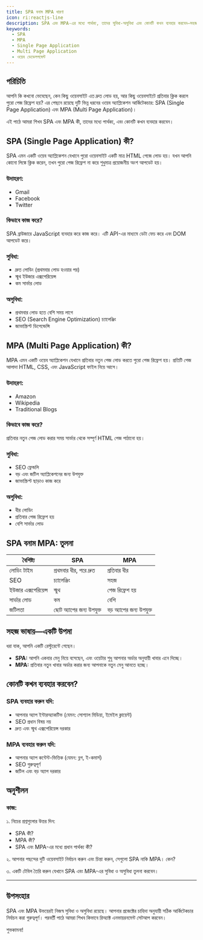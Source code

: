 ```yaml
---
title: SPA বনাম MPA ধারণা
icon: ri:reactjs-line
description: SPA এবং MPA-এর মধ্যে পার্থক্য, তাদের সুবিধা-অসুবিধা এবং কোনটি কখন ব্যবহার করবেন—সহজ ভাষায় ব্যাখ্যা।
keywords:
  - SPA
  - MPA
  - Single Page Application
  - Multi Page Application
  - ওয়েব ডেভেলপমেন্ট
---
```


## পরিচিতি

আপনি কি কখনো ভেবেছেন, কেন কিছু ওয়েবসাইট এত দ্রুত লোড হয়, আর কিছু ওয়েবসাইটে প্রতিবার ক্লিক করলে পুরো পেজ রিফ্রেশ হয়? এর পেছনে রয়েছে দুটি ভিন্ন ধরনের ওয়েব অ্যাপ্লিকেশন আর্কিটেকচার: SPA (Single Page Application) এবং MPA (Multi Page Application)।

এই পাঠে আমরা শিখব SPA এবং MPA কী, তাদের মধ্যে পার্থক্য, এবং কোনটি কখন ব্যবহার করবেন।

## SPA (Single Page Application) কী?

SPA এমন একটি ওয়েব অ্যাপ্লিকেশন যেখানে পুরো ওয়েবসাইট একটি মাত্র HTML পেজে লোড হয়। যখন আপনি কোনো লিঙ্কে ক্লিক করেন, তখন পুরো পেজ রিফ্রেশ না করে শুধুমাত্র প্রয়োজনীয় অংশ আপডেট হয়।

### উদাহরণ:
- Gmail
- Facebook
- Twitter

### কিভাবে কাজ করে?
SPA ব্রাউজারে JavaScript ব্যবহার করে কাজ করে। এটি API-এর মাধ্যমে ডেটা ফেচ করে এবং DOM আপডেট করে।

### সুবিধা:
- দ্রুত লোডিং (প্রথমবার লোড হওয়ার পর)
- স্মুথ ইউজার এক্সপেরিয়েন্স
- কম সার্ভার লোড

### অসুবিধা:
- প্রথমবার লোড হতে বেশি সময় লাগে
- SEO (Search Engine Optimization) চ্যালেঞ্জিং
- জাভাস্ক্রিপ্ট ডিপেন্ডেন্সি

## MPA (Multi Page Application) কী?

MPA এমন একটি ওয়েব অ্যাপ্লিকেশন যেখানে প্রতিবার নতুন পেজ লোড করতে পুরো পেজ রিফ্রেশ হয়। প্রতিটি পেজ আলাদা HTML, CSS, এবং JavaScript ফাইল নিয়ে আসে।

### উদাহরণ:
- Amazon
- Wikipedia
- Traditional Blogs

### কিভাবে কাজ করে?
প্রতিবার নতুন পেজ লোড করার সময় সার্ভার থেকে সম্পূর্ণ HTML পেজ পাঠানো হয়।

### সুবিধা:
- SEO ফ্রেন্ডলি
- বড় এবং জটিল অ্যাপ্লিকেশনের জন্য উপযুক্ত
- জাভাস্ক্রিপ্ট ছাড়াও কাজ করে

### অসুবিধা:
- ধীর লোডিং
- প্রতিবার পেজ রিফ্রেশ হয়
- বেশি সার্ভার লোড

## SPA বনাম MPA: তুলনা

| বৈশিষ্ট্য              | SPA                          | MPA                          |
|-----------------------|-----------------------------|-----------------------------|
| লোডিং টাইম           | প্রথমবার ধীর, পরে দ্রুত       | প্রতিবার ধীর                 |
| SEO                  | চ্যালেঞ্জিং                  | সহজ                         |
| ইউজার এক্সপেরিয়েন্স  | স্মুথ                        | পেজ রিফ্রেশ হয়              |
| সার্ভার লোড          | কম                          | বেশি                        |
| জটিলতা               | ছোট অ্যাপের জন্য উপযুক্ত      | বড় অ্যাপের জন্য উপযুক্ত      |

## সহজ ভাষায়—একটি উপমা

ধরা যাক, আপনি একটি রেস্টুরেন্টে গেছেন।
- **SPA:** আপনি একবার মেনু নিয়ে বসেছেন, এবং ওয়েটার শুধু আপনার অর্ডার অনুযায়ী খাবার এনে দিচ্ছে।
- **MPA:** প্রতিবার নতুন খাবার অর্ডার করার জন্য আপনাকে নতুন মেনু আনতে হচ্ছে।

## কোনটি কখন ব্যবহার করবেন?

### SPA ব্যবহার করুন যদি:
- আপনার অ্যাপ ইন্টারঅ্যাকটিভ (যেমন: সোশ্যাল মিডিয়া, ইমেইল ক্লায়েন্ট)
- SEO প্রধান বিষয় নয়
- দ্রুত এবং স্মুথ এক্সপেরিয়েন্স দরকার

### MPA ব্যবহার করুন যদি:
- আপনার অ্যাপ কন্টেন্ট-ভিত্তিক (যেমন: ব্লগ, ই-কমার্স)
- SEO গুরুত্বপূর্ণ
- জটিল এবং বড় অ্যাপ দরকার

## অনুশীলন

### কাজ:

১. নিচের প্রশ্নগুলোর উত্তর দিন:
   - SPA কী?
   - MPA কী?
   - SPA এবং MPA-এর মধ্যে প্রধান পার্থক্য কী?

২. আপনার পছন্দের দুটি ওয়েবসাইট নির্বাচন করুন এবং চিন্তা করুন, সেগুলো SPA নাকি MPA। কেন?

৩. একটি টেবিল তৈরি করুন যেখানে SPA এবং MPA-এর সুবিধা ও অসুবিধা তুলনা করবেন।

---

## উপসংহার

SPA এবং MPA উভয়েরই নিজস্ব সুবিধা ও অসুবিধা রয়েছে। আপনার প্রজেক্টের চাহিদা অনুযায়ী সঠিক আর্কিটেকচার নির্বাচন করা গুরুত্বপূর্ণ। পরবর্তী পাঠে আমরা শিখব কিভাবে রিঅ্যাক্ট এনভায়রনমেন্ট সেটআপ করবেন।

শুভকামনা!
